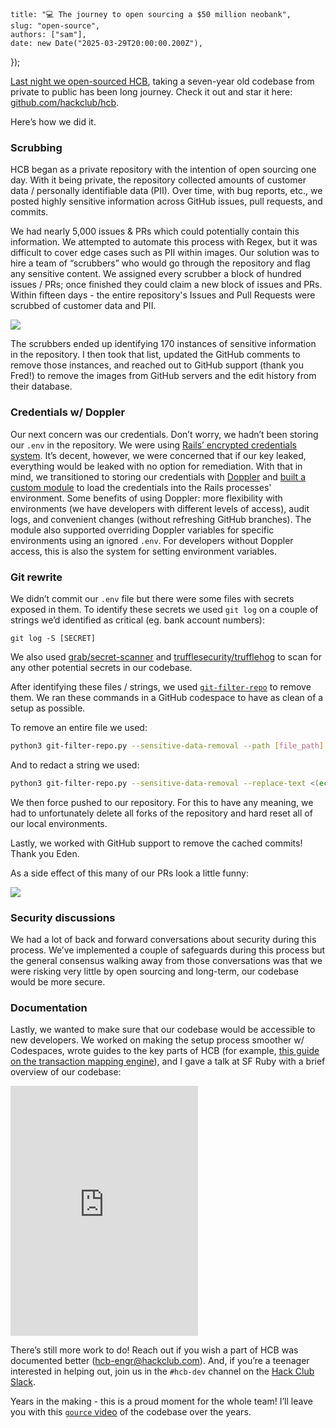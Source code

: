 
    title: "💻 The journey to open sourcing a $50 million neobank",
    slug: "open-source",
    authors: ["sam"],
    date: new Date("2025-03-29T20:00:00.200Z"),
});

[Last night we open-sourced HCB](https://hackclub.com/fiscal-sponsorship/open-source/), taking a seven-year old codebase from private to public has been long journey. Check it out and star it here: [github.com/hackclub/hcb](https://github.com/hackclub/hcb).

Here’s how we did it.

### Scrubbing

HCB began as a private repository with the intention of open sourcing one day. With it being private, the repository collected amounts of customer data / personally identifiable data (PII). Over time, with bug reports, etc., we posted highly sensitive information across GitHub issues, pull requests, and commits. 

We had nearly 5,000 issues & PRs which could potentially contain this information. We attempted to automate this process with Regex, but it was difficult to cover edge cases such as PII within images. Our solution was to hire a team of “scrubbers” who would go through the repository and flag any sensitive content. We assigned every scrubber a block of hundred issues / PRs; once finished they could claim a new block of issues and PRs. Within fifteen days - the entire repository's Issues and Pull Requests were scrubbed of customer data and PII.

![](https://hc-cdn.hel1.your-objectstorage.com/s/v3/d4ff946e4be35c21c68c2ddde0789242a5e52006_screenshot_2025-03-29_at_10.46.46___am.png)

The scrubbers ended up identifying 170 instances of sensitive information in the repository. I then took that list, updated the GitHub comments to remove those instances, and reached out to GitHub support (thank you Fred!) to remove the images from GitHub servers and the edit history from their database.

### Credentials w/ Doppler

Our next concern was our credentials. Don’t worry, we hadn’t been storing our `.env` in the repository. We were using [Rails’ encrypted credentials system](https://guides.rubyonrails.org/security.html#environmental-security). It’s decent, however, we were concerned that if our key leaked, everything would be leaked with no option for remediation. With that in mind, we transitioned to storing our credentials with [Doppler](https://www.doppler.com/) and [built a custom module](https://github.com/hackclub/hcb/blob/main/app/lib/credentials.rb) to load the credentials into the Rails processes' environment. Some benefits of using Doppler: more flexibility with environments (we have developers with different levels of access), audit logs, and convenient changes (without refreshing GitHub branches). The module also supported overriding Doppler variables for specific environments using an ignored `.env`. For developers without Doppler access, this is also the system for setting environment variables.

### Git rewrite

We didn’t commit our `.env` file but there were some files with secrets exposed in them. To identify these secrets we used `git log` on a couple of strings we’d identified as critical (eg. bank account numbers):

```
git log -S [SECRET]
```

We also used [grab/secret-scanner](https://github.com/grab/secret-scanner) and [trufflesecurity/trufflehog](https://github.com/trufflesecurity/trufflehog) to scan for any other potential secrets in our codebase.

After identifying these files / strings, we used [`git-filter-repo`](https://github.com/newren/git-filter-repo) to remove them. We ran these commands in a GitHub codespace to have as clean of a setup as possible.

To remove an entire file we used:

```bash
python3 git-filter-repo.py --sensitive-data-removal --path [file_path] --invert-paths
```

And to redact a string we used:

```bash
python3 git-filter-repo.py --sensitive-data-removal --replace-text <(echo 'STRING==>REDACTED') --force
```

We then force pushed to our repository. For this to have any meaning, we had to unfortunately delete all forks of the repository and hard reset all of our local environments. 

Lastly, we worked with GitHub support to remove the cached commits! Thank you Eden.

As a side effect of this many of our PRs look a little funny:

![](https://hc-cdn.hel1.your-objectstorage.com/s/v3/d2773f4fefe1aaa56fb5d6e1f524df0b629d8399_screenshot_2025-03-24_at_11.58.51___am.png)

### Security discussions

We had a lot of back and forward conversations about security during this process. We’ve implemented a couple of safeguards during this process but the general consensus walking away from those conversations was that we were risking very little by open sourcing and long-term, our codebase would be more secure. 

### Documentation

Lastly, we wanted to make sure that our codebase would be accessible to new developers. We worked on making the setup process smoother w/ Codespaces, wrote guides to the key parts of HCB (for example, [this guide on the transaction mapping engine](https://github.com/hackclub/hcb/blob/main/dev-docs/guides/transaction_imports.md)), and I gave a talk at SF Ruby with a brief overview of our codebase:

<iframe height="400" src="https://www.youtube.com/embed/CBxilReUkJ0?si=GgcQ9GDoqSl1avoK;start=3005" title="YouTube video player" frameborder="0" allow="accelerometer; autoplay; clipboard-write; encrypted-media; gyroscope; picture-in-picture; web-share" style={{borderRadius: "8px", width: "100%"}} allowfullscreen=""></iframe>

There’s still more work to do! Reach out if you wish a part of HCB was documented better ([hcb-engr@hackclub.com](mailto:hcb-engr@hackclub.com)). And, if you’re a teenager interested in helping out, join us in the `#hcb-dev` channel on the [Hack Club Slack](https://hackclub.com/slack).

Years in the making - this is a proud moment for the whole team! I’ll leave you with this [`gource`  video](https://gource.io/) of the codebase over the years.



